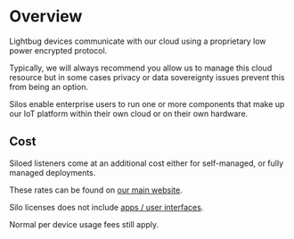 # Overview

Lightbug devices communicate with our cloud using a proprietary low power encrypted protocol.

Typically, we will always recommend you allow us to manage this cloud resource but in some cases privacy or data sovereignty issues prevent this from being an option.

Silos enable enterprise users to run one or more components that make up our IoT platform within their own cloud or on their own hardware.

## Cost

Siloed listeners come at an additional cost either for self-managed, or fully managed deployments.

These rates can be found on [our main website](https://lightbug.io/product/custom/#data).

Silo licenses does not include [apps / user interfaces](/apps).

Normal per device usage fees still apply.
